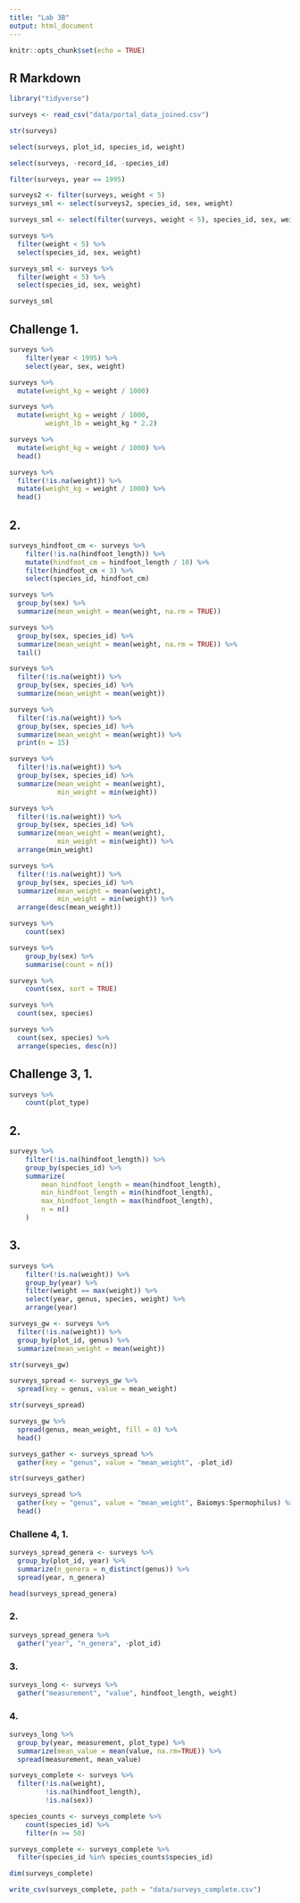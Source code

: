 ```yaml
---
title: "Lab 3B"
output: html_document
---
```


```r
knitr::opts_chunk$set(echo = TRUE)
```

## R Markdown

```r
library("tidyverse")

```

```r
surveys <- read_csv("data/portal_data_joined.csv")
```

```r
str(surveys)
```



```r
select(surveys, plot_id, species_id, weight)
```
```r
select(surveys, -record_id, -species_id)
```

```r
filter(surveys, year == 1995)
```
```r
surveys2 <- filter(surveys, weight < 5)
surveys_sml <- select(surveys2, species_id, sex, weight)
```

```r
surveys_sml <- select(filter(surveys, weight < 5), species_id, sex, weight)
```

```r
surveys %>%
  filter(weight < 5) %>%
  select(species_id, sex, weight)
```
```r
surveys_sml <- surveys %>%
  filter(weight < 5) %>%
  select(species_id, sex, weight)

surveys_sml
```

## Challenge 1.

```r
surveys %>%
    filter(year < 1995) %>%
    select(year, sex, weight)
```
```r
surveys %>%
  mutate(weight_kg = weight / 1000)
```
```r
surveys %>%
  mutate(weight_kg = weight / 1000,
         weight_lb = weight_kg * 2.2)
```
```r
surveys %>%
  mutate(weight_kg = weight / 1000) %>%
  head()
```
```r
surveys %>%
  filter(!is.na(weight)) %>%
  mutate(weight_kg = weight / 1000) %>%
  head()
```

## 2.

```r
surveys_hindfoot_cm <- surveys %>%
    filter(!is.na(hindfoot_length)) %>%
    mutate(hindfoot_cm = hindfoot_length / 10) %>%
    filter(hindfoot_cm < 3) %>%
    select(species_id, hindfoot_cm)
```

```r
surveys %>%
  group_by(sex) %>%
  summarize(mean_weight = mean(weight, na.rm = TRUE))
```
```r
surveys %>%
  group_by(sex, species_id) %>%
  summarize(mean_weight = mean(weight, na.rm = TRUE)) %>% 
  tail()
```

```r
surveys %>%
  filter(!is.na(weight)) %>%
  group_by(sex, species_id) %>%
  summarize(mean_weight = mean(weight))
```

```r
surveys %>%
  filter(!is.na(weight)) %>%
  group_by(sex, species_id) %>%
  summarize(mean_weight = mean(weight)) %>%
  print(n = 15)
```

```r
surveys %>%
  filter(!is.na(weight)) %>%
  group_by(sex, species_id) %>%
  summarize(mean_weight = mean(weight),
            min_weight = min(weight))
```

```r
surveys %>%
  filter(!is.na(weight)) %>%
  group_by(sex, species_id) %>%
  summarize(mean_weight = mean(weight),
            min_weight = min(weight)) %>%
  arrange(min_weight)
```

```r
surveys %>%
  filter(!is.na(weight)) %>%
  group_by(sex, species_id) %>%
  summarize(mean_weight = mean(weight),
            min_weight = min(weight)) %>%
  arrange(desc(mean_weight))
```

```r
surveys %>%
    count(sex) 
```

```r
surveys %>%
    group_by(sex) %>%
    summarise(count = n())
```
```r
surveys %>%
    count(sex, sort = TRUE) 
```

```r
surveys %>%
  count(sex, species) 
```
```r
surveys %>%
  count(sex, species) %>%
  arrange(species, desc(n))
```
## Challenge 3, 1.
```r
surveys %>%
    count(plot_type) 
```

## 2.
```r
surveys %>%
    filter(!is.na(hindfoot_length)) %>%
    group_by(species_id) %>%
    summarize(
        mean_hindfoot_length = mean(hindfoot_length),
        min_hindfoot_length = min(hindfoot_length),
        max_hindfoot_length = max(hindfoot_length),
        n = n()
    )
```

## 3.

```r
surveys %>%
    filter(!is.na(weight)) %>%
    group_by(year) %>%
    filter(weight == max(weight)) %>%
    select(year, genus, species, weight) %>%
    arrange(year)
```
```r
surveys_gw <- surveys %>%
  filter(!is.na(weight)) %>%
  group_by(plot_id, genus) %>%
  summarize(mean_weight = mean(weight))
```

```r
str(surveys_gw)
```

```r
surveys_spread <- surveys_gw %>%
  spread(key = genus, value = mean_weight)

str(surveys_spread)
```

```r
surveys_gw %>%
  spread(genus, mean_weight, fill = 0) %>%
  head()
```
```r
surveys_gather <- surveys_spread %>%
  gather(key = "genus", value = "mean_weight", -plot_id)

str(surveys_gather)
```

```r
surveys_spread %>%
  gather(key = "genus", value = "mean_weight", Baiomys:Spermophilus) %>%
  head()
```
### Challene 4, 1.

```r
surveys_spread_genera <- surveys %>%
  group_by(plot_id, year) %>%
  summarize(n_genera = n_distinct(genus)) %>%
  spread(year, n_genera)
```

```r
head(surveys_spread_genera)
```

### 2.
```r
surveys_spread_genera %>%
  gather("year", "n_genera", -plot_id)
```
### 3.
```r
surveys_long <- surveys %>%
  gather("measurement", "value", hindfoot_length, weight)
```

### 4. 

```r
surveys_long %>%
  group_by(year, measurement, plot_type) %>%
  summarize(mean_value = mean(value, na.rm=TRUE)) %>%
  spread(measurement, mean_value)
```

```r
surveys_complete <- surveys %>%
  filter(!is.na(weight),         
         !is.na(hindfoot_length),  
         !is.na(sex))          
```

```r
species_counts <- surveys_complete %>%
    count(species_id) %>% 
    filter(n >= 50)
```

```r
surveys_complete <- surveys_complete %>%
  filter(species_id %in% species_counts$species_id)
```

```r
dim(surveys_complete)
```

```r
write_csv(surveys_complete, path = "data/surveys_complete.csv")
```


